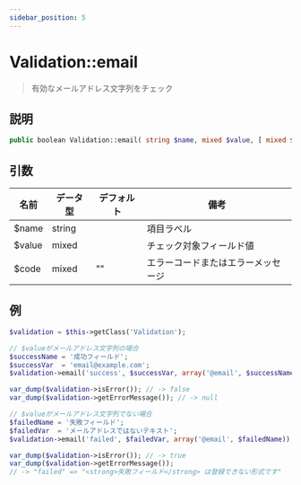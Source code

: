```yaml
---
sidebar_position: 5
---
```


# Validation::email

> 有効なメールアドレス文字列をチェック

## 説明

```php
public boolean Validation::email( string $name, mixed $value, [ mixed $code = '' ] )
```

## 引数

| 名前   | データ型 | デフォルト | 備考                   |
| ------ | -------- | ---------- | ---------------------- |
| $name  | string   |            | 項目ラベル             |
| $value | mixed    |            | チェック対象フィールド値 |
| $code  | mixed    | ""         | エラーコードまたはエラーメッセージ |

## 例

```php title="Controller"
$validation = $this->getClass('Validation');

// $valueがメールアドレス文字列の場合
$successName = '成功フィールド';
$successVar  = 'email@example.com';
$validation->email('success', $successVar, array('@email', $successName));

var_dump($validation->isError()); // -> false
var_dump($validation->getErrorMessage()); // -> null

// $valueがメールアドレス文字列でない場合
$failedName = '失敗フィールド';
$failedVar  = 'メールアドレスではないテキスト';
$validation->email('failed', $failedVar, array('@email', $failedName));

var_dump($validation->isError()); // -> true
var_dump($validation->getErrorMessage());
// -> "failed" => "<strong>失敗フィールド</strong> は登録できない形式です"
```
